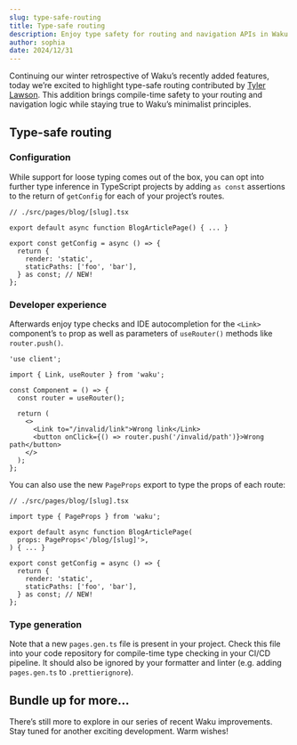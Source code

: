 ```yaml
---
slug: type-safe-routing
title: Type-safe routing
description: Enjoy type safety for routing and navigation APIs in Waku projects.
author: sophia
date: 2024/12/31
---
```


Continuing our winter retrospective of Waku’s recently added features, today we’re excited to highlight type-safe routing contributed by [Tyler Lawson](https://tylur.dev/). This addition brings compile-time safety to your routing and navigation logic while staying true to Waku’s minimalist principles.

## Type-safe routing

### Configuration

While support for loose typing comes out of the box, you can opt into further type inference in TypeScript projects by adding `as const` assertions to the return of `getConfig` for each of your project’s routes.

```tsx
// ./src/pages/blog/[slug].tsx

export default async function BlogArticlePage() { ... }

export const getConfig = async () => {
  return {
    render: 'static',
    staticPaths: ['foo', 'bar'],
  } as const; // NEW!
};
```

### Developer experience

Afterwards enjoy type checks and IDE autocompletion for the `<Link>` component’s `to` prop as well as parameters of `useRouter()` methods like `router.push()`.

```tsx
'use client';

import { Link, useRouter } from 'waku';

const Component = () => {
  const router = useRouter();

  return (
    <>
      <Link to="/invalid/link">Wrong link</Link>
      <button onClick={() => router.push('/invalid/path')}>Wrong path</button>
    </>
  );
};
```

You can also use the new `PageProps` export to type the props of each route:

```tsx
// ./src/pages/blog/[slug].tsx

import type { PageProps } from 'waku';

export default async function BlogArticlePage(
  props: PageProps<'/blog/[slug]'>,
) { ... }

export const getConfig = async () => {
  return {
    render: 'static',
    staticPaths: ['foo', 'bar'],
  } as const; // NEW!
};
```

### Type generation

Note that a new `pages.gen.ts` file is present in your project. Check this file into your code repository for compile-time type checking in your CI/CD pipeline. It should also be ignored by your formatter and linter (e.g. adding `pages.gen.ts` to `.prettierignore`).

## Bundle up for more...

There’s still more to explore in our series of recent Waku improvements. Stay tuned for another exciting development. Warm wishes!
